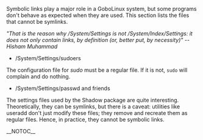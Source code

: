 {{ToC}}

Symbolic links play a major role in a GoboLinux system, but some programs don't behave as expected when they are used. This section lists the files that cannot be symlinks.

''"That is the reason why /System/Settings is not /System/Index/Settings: it does not only contain links, by definition (or, better put, by necessity)" -- Hisham Muhammad''

* /System/Settings/sudoers

The configuration file for ''sudo'' must be a regular file. If it is not, <code>sudo</code> will complain and do nothing.

* /System/Settings/passwd and friends

The settings files used by the Shadow package are quite interesting. Theoretically, they can be symlinks, but there is a caveat: utilities like useradd don't just modify these files; they remove and recreate them as regular files. Hence, in practice, they cannot be symbolic links.

{{Handbook}}
__NOTOC__

